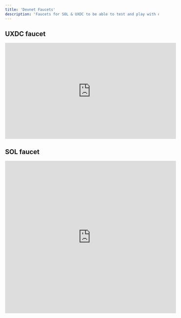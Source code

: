```yaml
---
title: 'Devnet Faucets'
description: 'Faucets for SOL & UXDC to be able to test and play with dexterity on Devnet'
---
```


## UXDC faucet

<iframe
  width="560"
  height="315"
  src="https://uxdc-faucet-api-1srh.vercel.app/"
  title="UXDC faucet"
  frameborder="0"
  allowfullscreen
  style={{ width: '100%', borderRadius: '0.5rem' }}
></iframe>

<br />

## SOL faucet

<iframe
  width="560"
  height="500"
  src="https://solfaucet.com/"
  title="SOL faucet"
  frameborder="0"
  allowfullscreen
  style={{ width: '100%', borderRadius: '0.5rem' }}
></iframe>